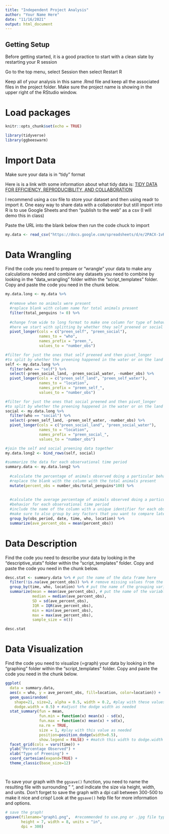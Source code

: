 ```yaml
---
title: "Independent Project Analysis"
author: "Your Name Here"
date: "11/16/2021"
output: html_document
---
```


## Getting Setup

Before getting started, it is a good practice to start with a clean slate by restarting your R session

Go to the top menu, select Session then select Restart R

Keep all of your analysis in this same .Rmd file and keep all the associated files in the project folder. Make sure the project name is showing in the upper right of the RStudio window.

# Load packages

```r
knitr::opts_chunk$set(echo = TRUE)

library(tidyverse)
library(ggbeeswarm)

```

# Import Data

Make sure your data is in "tidy" format 

Here is is a link with some information about what tidy data is:
[TIDY DATA FOR EFFICIENCY, REPRODUCIBILITY, AND COLLABORATION](https://www.openscapes.org/blog/2020/10/12/tidy-data/)

I recommend using a csv file to store your dataset and then using readr to import it. One easy way to share data with a collaborator but still import into R is to use Google Sheets and then "publish to the web" as a csv (I will demo this in class)


Paste the URL into the blank below then run the code chuck to import

```r


my.data <- read_csv("https://docs.google.com/spreadsheets/d/e/2PACX-1vRB3bfjaTJeAhP-i-v6vNBhzz-wAh8EtvWeBVuP2PjRU1aay6hRuYKRtuuy0lK2LTKFMGewzhAHHVS2/pub?output=csv")

```

# Data Wrangling

Find the code you need to prepare or "wrangle" your data to make any calculations needed and combine any datasets you need to combine by looking in the "data_wrangling" folder within the "script_templates" folder. Copy and paste the code you need in the chunk below.


```r


my.data.long <- my.data %>% 
  
  #remove when no animals were present 
  #replace blank with column name for total animals present
  filter(total_penguins != 0) %>%   
  
  #change from wide to long format to make one column for type of behavior
  #here we start with splitting by whether they self preened or social preened
  pivot_longer(cols = c("preen_self", "preen_social"),
               names_to = "who",
               names_prefix = "preen_",
               values_to = "number_obs") 

#filter for just the ones that self preened and then pivot_longer 
#to split by whether the preening happened in the water or on the land
self <- my.data.long %>% 
  filter(who == "self") %>% 
  select(-preen_social_land, -preen_social_water, -number_obs) %>% 
  pivot_longer(cols = c("preen_self_land", "preen_self_water"),
               names_to = "location",
               names_prefix = "preen_self_",
               values_to = "number_obs") 

#filter for just the ones that social preened and then pivot_longer 
#to split by whether the preening happened in the water or on the land
social <- my.data.long %>% 
  filter(who == "social") %>% 
  select(-preen_self_land, -preen_self_water, -number_obs) %>% 
  pivot_longer(cols = c("preen_social_land", "preen_social_water"),
               names_to = "location",
               names_prefix = "preen_social_",
               values_to = "number_obs") 

#join the self and social preening data together
my.data.long2 <- bind_rows(self, social)

#summarize the data for each observational time period
summary.data <- my.data.long2 %>% 
  
  #calculate the percentage of animals observed doing a particular behavior
  #replace the blank with the column with the total animals present
  mutate(percent_obs = number_obs/total_penguins*100) %>% 
  
  
  #calculate the average percentage of animals observed doing a particular 
  #behavior for each observational time period
  #include the name of the column with a unique identifier for each observational time period in the group_by() function
  #make sure to also group by any factors that you want to compare later
  group_by(obs_period, date, time, who, location) %>% 
  summarize(ave_percent_obs = mean(percent_obs))

```



# Data Description

Find the code you need to describe your data by looking in the "descriptive_stats" folder within the "script_templates" folder. Copy and paste the code you need in the chunk below.

```r

desc.stat <- summary.data %>% # put the name of the data frame here
  filter(!is.na(ave_percent_obs)) %>% # remove missing values from the variable of interest
  group_by(time, who, location) %>% # put the name of the grouping variables here
  summarize(mean = mean(ave_percent_obs), # put the name of the variable you want to summarize in this & following blanks
            median = median(ave_percent_obs), 
            SD = sd(ave_percent_obs), 
            IQR = IQR(ave_percent_obs), 
            min = min(ave_percent_obs),
            max = max(ave_percent_obs),
            sample_size = n())

desc.stat


```



# Data Visualization

Find the code you need to visualize (=graph) your data by looking in the "graphing" folder within the "script_templates" folder. Copy and paste the code you need in the chunk below.

```r

ggplot(
  data = summary.data, 
  aes(x = who, y = ave_percent_obs, fill=location, color=location)) + 
  geom_quasirandom(
    shape=21, size=2, alpha = 0.5, width = 0.2, #play with these values as needed
    dodge.width = 0.5) + #adjust the dodge width as needed
  stat_summary(fun = mean, 
               fun.min = function(x) mean(x) - sd(x), 
               fun.max = function(x) mean(x) + sd(x), 
               na.rm = TRUE, 
               size = 1, #play with this value as needed
               position=position_dodge(width=0.5),
               show.legend = FALSE) + #match this width to dodge.width above
  facet_grid(cols = vars(time)) +
  ylab("Percentage Observed") +
  xlab("Type of Preening") +
  coord_cartesian(expand=TRUE) +
  theme_classic(base_size=12) 




```

To save your graph with the `ggsave()` function, you need to name the resulting file with surrounding " ", and indicate the size via height, width, and units. Don't forget to save the graph with a dpi call between 300-500 to make it nice and crisp! Look at the `ggsave()` help file for more information and options.

```r

# save the graph!
ggsave(filename="graph1.png",  #recommended to use.png or .jpg file types
       height = 7, width = 8, units = "in", 
       dpi = 300)

```
